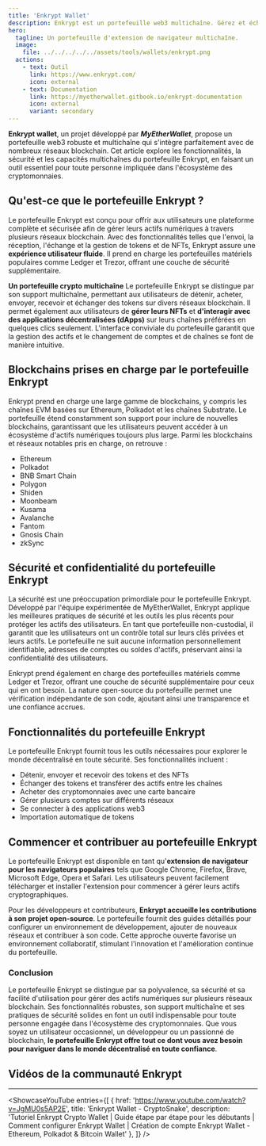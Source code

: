 ```yaml
---
title: 'Enkrypt Wallet'
description: Enkrypt est un portefeuille web3 multichaîne. Gérez et échangez des tokens et des NFTs de manière sécurisée à travers plusieurs blockchains en toute simplicité.
hero:
  tagline: Un portefeuille d'extension de navigateur multichaîne.
  image: 
    file: ../../../../../assets/tools/wallets/enkrypt.png
  actions:
    - text: Outil
      link: https://www.enkrypt.com/
      icon: external
    - text: Documentation
      link: https://myetherwallet.gitbook.io/enkrypt-documentation
      icon: external
      variant: secondary
---
```



**Enkrypt wallet**, un projet développé par ***MyEtherWallet***, propose un portefeuille web3 robuste et multichaîne qui s'intègre parfaitement avec de nombreux réseaux blockchain. Cet article explore les fonctionnalités, la sécurité et les capacités multichaînes du portefeuille Enkrypt, en faisant un outil essentiel pour toute personne impliquée dans l'écosystème des cryptomonnaies.

## Qu'est-ce que le portefeuille Enkrypt ?
Le portefeuille Enkrypt est conçu pour offrir aux utilisateurs une plateforme complète et sécurisée afin de gérer leurs actifs numériques à travers plusieurs réseaux blockchain. Avec des fonctionnalités telles que l'envoi, la réception, l'échange et la gestion de tokens et de NFTs, Enkrypt assure une **expérience utilisateur fluide**. Il prend en charge les portefeuilles matériels populaires comme Ledger et Trezor, offrant une couche de sécurité supplémentaire.

**Un portefeuille crypto multichaîne**
Le portefeuille Enkrypt se distingue par son support multichaîne, permettant aux utilisateurs de détenir, acheter, envoyer, recevoir et échanger des tokens sur divers réseaux blockchain. Il permet également aux utilisateurs de **gérer leurs NFTs** et **d'interagir avec des applications décentralisées (dApps)** sur leurs chaînes préférées en quelques clics seulement. L'interface conviviale du portefeuille garantit que la gestion des actifs et le changement de comptes et de chaînes se font de manière intuitive.

## Blockchains prises en charge par le portefeuille Enkrypt
Enkrypt prend en charge une large gamme de blockchains, y compris les chaînes EVM basées sur Ethereum, Polkadot et les chaînes Substrate. Le portefeuille étend constamment son support pour inclure de nouvelles blockchains, garantissant que les utilisateurs peuvent accéder à un écosystème d'actifs numériques toujours plus large. Parmi les blockchains et réseaux notables pris en charge, on retrouve :

- Ethereum
- Polkadot
- BNB Smart Chain
- Polygon
- Shiden
- Moonbeam
- Kusama
- Avalanche
- Fantom
- Gnosis Chain
- zkSync

## Sécurité et confidentialité du portefeuille Enkrypt
La sécurité est une préoccupation primordiale pour le portefeuille Enkrypt. Développé par l'équipe expérimentée de MyEtherWallet, Enkrypt applique les meilleures pratiques de sécurité et les outils les plus récents pour protéger les actifs des utilisateurs. En tant que portefeuille non-custodial, il garantit que les utilisateurs ont un contrôle total sur leurs clés privées et leurs actifs. Le portefeuille ne suit aucune information personnellement identifiable, adresses de comptes ou soldes d'actifs, préservant ainsi la confidentialité des utilisateurs.

Enkrypt prend également en charge des portefeuilles matériels comme Ledger et Trezor, offrant une couche de sécurité supplémentaire pour ceux qui en ont besoin. La nature open-source du portefeuille permet une vérification indépendante de son code, ajoutant ainsi une transparence et une confiance accrues.

## Fonctionnalités du portefeuille Enkrypt
Le portefeuille Enkrypt fournit tous les outils nécessaires pour explorer le monde décentralisé en toute sécurité. Ses fonctionnalités incluent :

- Détenir, envoyer et recevoir des tokens et des NFTs
- Échanger des tokens et transférer des actifs entre les chaînes
- Acheter des cryptomonnaies avec une carte bancaire
- Gérer plusieurs comptes sur différents réseaux
- Se connecter à des applications web3
- Importation automatique de tokens

## Commencer et contribuer au portefeuille Enkrypt
Le portefeuille Enkrypt est disponible en tant qu'**extension de navigateur pour les navigateurs populaires** tels que Google Chrome, Firefox, Brave, Microsoft Edge, Opera et Safari. Les utilisateurs peuvent facilement télécharger et installer l'extension pour commencer à gérer leurs actifs cryptographiques.

Pour les développeurs et contributeurs, **Enkrypt accueille les contributions à son projet open-source**. Le portefeuille fournit des guides détaillés pour configurer un environnement de développement, ajouter de nouveaux réseaux et contribuer à son code. Cette approche ouverte favorise un environnement collaboratif, stimulant l'innovation et l'amélioration continue du portefeuille.

### Conclusion
Le portefeuille Enkrypt se distingue par sa polyvalence, sa sécurité et sa facilité d'utilisation pour gérer des actifs numériques sur plusieurs réseaux blockchain. Ses fonctionnalités robustes, son support multichaîne et ses pratiques de sécurité solides en font un outil indispensable pour toute personne engagée dans l'écosystème des cryptomonnaies. Que vous soyez un utilisateur occasionnel, un développeur ou un passionné de blockchain, **le portefeuille Enkrypt offre tout ce dont vous avez besoin pour naviguer dans le monde décentralisé en toute confiance**.

## Vidéos de la communauté Enkrypt
------------
<ShowcaseYouTube
  entries={[
    {
      href: 'https://www.youtube.com/watch?v=JgMU0s5AP2E',
      title: 'Enkrypt Wallet - CryptoSnake',
      description: 'Tutoriel Enkrypt Crypto Wallet | Guide étape par étape pour les débutants | Comment configurer Enkrypt Wallet | Création de compte Enkrypt Wallet - Ethereum, Polkadot & Bitcoin Wallet'
    },
  ]} />
